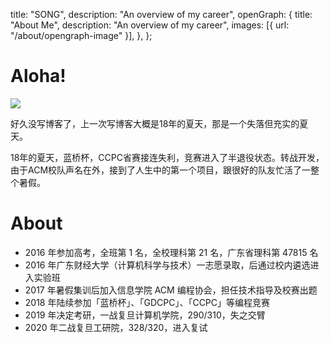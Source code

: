 
  title: "SONG",
  description: "An overview of my career",
  openGraph: {
    title: "About Me",
    description: "An overview of my career",
    images: [{ url: "/about/opengraph-image" }],
  },
};

# Aloha!

<a href="https://twitter.com/zhousongjie" target="_blank">
  <Image
    src="/images/avatar.png"
    className="rounded-full bg-gray-100 block mt-2 mb-5 mx-auto sm:float-right sm:ml-5 sm:mb-5 grayscale hover:grayscale-0"
    unoptimized
    width={140}
    height={140}
    priority
  />
</a>

好久没写博客了，上一次写博客大概是18年的夏天，那是一个失落但充实的夏天。

18年的夏天，蓝桥杯，CCPC省赛接连失利，竞赛进入了半退役状态。转战开发，由于ACM校队声名在外，接到了人生中的第一个项目，跟很好的队友忙活了一整个暑假。


# About

- 2016 年参加高考，全班第 1 名，全校理科第 21 名，广东省理科第 47815 名
- 2016 年广东财经大学（计算机科学与技术）一志愿录取，后通过校内遴选进入实验班
- 2017 年暑假集训后加入信息学院 ACM 编程协会，担任技术指导及校赛出题
- 2018 年陆续参加「蓝桥杯」、「GDCPC」、「CCPC」等编程竞赛
- 2019 年决定考研，一战复旦计算机学院，290/310，失之交臂
- 2020 年二战复旦工研院，328/320，进入复试
